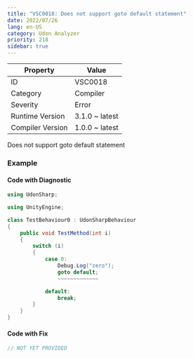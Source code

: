 ```yaml
---
title: "VSC0018: Does not support goto default statement"
date: 2022/07/26
lang: en-US
category: Udon Analyzer
priority: 218
sidebar: true
---
```


| Property         | Value          |
| ---------------- | -------------- |
| ID               | VSC0018        |
| Category         | Compiler       |
| Severity         | Error          |
| Runtime Version  | 3.1.0 ~ latest |
| Compiler Version | 1.0.0 ~ latest |

Does not support goto default statement

### Example

#### Code with Diagnostic

```csharp
using UdonSharp;

using UnityEngine;

class TestBehaviour0 : UdonSharpBehaviour
{
    public void TestMethod(int i)
    {
        switch (i)
        {
            case 0:
                Debug.Log("zero");
                goto default;
                ~~~~~~~~~~~~~

            default:
                break;
        }
    }
}
```

#### Code with Fix

```csharp
// NOT YET PROVIDED
```
